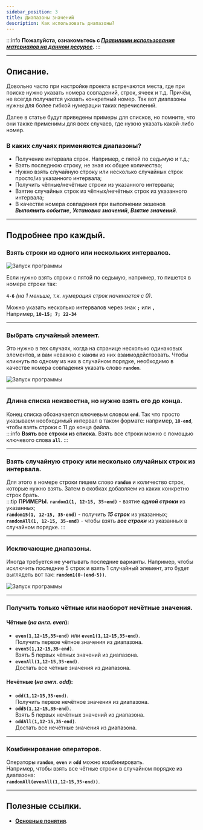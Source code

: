 ```yaml
---
sidebar_position: 3
title: Диапазоны значений
description: Как использовать диапазоны?
--- 
```

:::info **Пожалуйста, ознакомьтесь с [*Правилами использования материалов на данном ресурсе*](../../Disclaimer).**
:::
_______________________________________________  
## Описание.
Довольно часто при настройке проекта встречаются места, где при поиске нужно указать номера совпадений, строк, ячеек и т.д. Причём, не всегда получается указать конкретный номер. Так вот диапазоны нужны для более гибкой нумерации таких перечислений.  

Далее в статье будут приведены примеры для списков, но помните, что они также применимы для всех случаев, где нужно указать какой-либо номер.  

### В каких случаях применяются диапазоны?  
- Получение интервала строк. Например, с пятой по седьмую и т.д.;  
- Взять последнюю строку, не зная их общее количество;  
- Нужно взять случайную строку или несколько случайных строк просто/из указанного интервала;      
- Получить чётные/нечётные строки из указанного интервала;  
- Взятие случайных строк из чётных/нечётных строк из указанного интервала;  
- В качестве номера совпадения при выполнении экшенов ***Выполнить событие***, ***Установка значений***, ***Взятие значений***.  
_______________________________________________  
## Подробнее про каждый. 
### Взять строки из одного или нескольких интервалов.  
![Запуск программы](./assets/Value_Ranges/Value_Ranges_pic1.png)    

Если нужно взять строки с пятой по седьмую, например, то пишется в номере строки так:

**`4-6`** *(на 1 меньше, т.к. нумерация строк начинается с 0)*.  

Можно указать несколько интервалов через знак **`;`** или **`,`**  
Например, **`10-15; 7; 22-34`**   
_______________________________________________ 
### Выбрать случайный элемент.  
Это нужно в тех случаях, когда на странице несколько одинаковых элементов, и вам неважно с каким из них взаимодействовать. Чтобы кликнуть по одному из них в случайном порядке, необходимо в качестве номера совпадения указать слово **`random`**.  

![Запуск программы](./assets/Value_Ranges/Value_Ranges_pic3.png)  
_______________________________________________ 
### Длина списка неизвестна, но нужно взять его до конца.  
Конец списка обозначается ключевым словом **`end`**. Так что просто указываем необходимый интервал в таком формате: например, **`10-end`**, чтобы взять строки с 11 до конца файла.  
:::info **Взять все строки из списка.**
Взять все строки можно с помощью ключевого слова **`all`**.
:::  
_______________________________________________ 
### Взять случайную строку или несколько случайных строк из интервала.  
Для этого в номере строки пишем слово **`random`** и количество строк, которые нужно взять. Затем в скобках добавляем из каких конкретно строк брать.  
:::tip **ПРИМЕРЫ.**
**`random1(1, 12-15, 35-end)`** - взятие ***одной строки*** из указанных;  
**`random15(1, 12-15, 35-end)`** - получить ***15 строк*** из указанных;  
**`randomAll(1, 12-15, 35-end)`** - чтобы взять ***все строки*** из указанных в случайном порядке.
:::
_______________________________________________ 
### Исключающие диапазоны.  
Иногда требуется не учитывать последние варианты. Например, чтобы исключить последние 5 строк и взять 1 случайный элемент, это будет выглядеть вот так: **`random1(0-(end-5))`**.  

![Запуск программы](./assets/Value_Ranges/Value_Ranges_pic2.png)  
_______________________________________________ 
### Получить только чётные или наоборот нечётные значения.  
#### Чётные (*на англ. even*):  
- **`even(1,12-15,35-end)`** или **`even1(1,12-15,35-end)`**.  
Получить первое чётное значения из диапазона.  
- **`even5(1,12-15,35-end)`**.  
Взять 5 первых чётных значений из диапазона.  
- **`evenAll(1,12-15,35-end)`**.  
Достать все чётные значения из диапазона.  
#### Нечётные (*на англ. odd*):  
- **`odd(1,12-15,35-end)`**.  
Получить первое нечётное значения из диапазона.  
- **`odd5(1,12-15,35-end)`**.  
Взять 5 первых нечётных значений из диапазона.  
- **`oddAll(1,12-15,35-end)`**.  
Достать все нечётные значения из диапазона.   
_______________________________________________ 
### Комбинирование операторов.  
Операторы **`random`**, **`even`** и **`odd`** можно комбинировать.  
Например, чтобы взять все чётные строки в случайном порядке из диапазона:  
**`randomAll(evenAll(1,12-15,35-end))`**.  
_______________________________________________
## Полезные ссылки.    
- [**Основные понятия**](../../get-started/BasicTerms).

 
